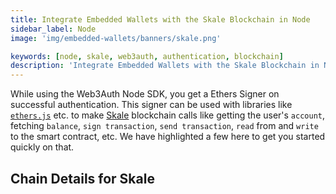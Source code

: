 ```yaml
---
title: Integrate Embedded Wallets with the Skale Blockchain in Node
sidebar_label: Node
image: 'img/embedded-wallets/banners/skale.png'

keywords: [node, skale, web3auth, authentication, blockchain]
description: 'Integrate Embedded Wallets with the Skale Blockchain in Node | Embedded Wallets'
---
```



While using the Web3Auth Node SDK, you get a Ethers Signer on successful authentication. This signer can be used with libraries like [`ethers.js`](https://docs.ethers.io/v5/getting-started/) etc. to make [Skale](https://ethereum.org/) blockchain calls like getting the user's `account`, fetching `balance`, `sign transaction`, `send transaction`, `read` from and `write` to the smart contract, etc. We have highlighted a few here to get you started quickly on that.

## Chain Details for Skale

<ChainDetailsSkale />

<EVMInteraction />
